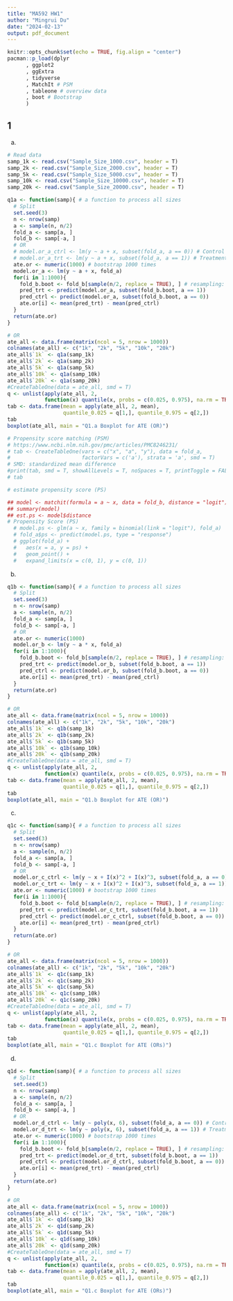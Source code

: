 ```yaml
---
title: "MA592 HW1"
author: "Mingrui Du"
date: "2024-02-13"
output: pdf_document
---
```


```r
knitr::opts_chunk$set(echo = TRUE, fig.align = "center")
pacman::p_load(dplyr
      , ggplot2
      , ggExtra
      , tidyverse
      , MatchIt # PSM
      , tableone # overview data
      , boot # Bootstrap
      )
```


## 1

(a)
```r
# Read data
samp_1k <- read.csv("Sample_Size_1000.csv", header = T)
samp_2k <- read.csv("Sample_Size_2000.csv", header = T)
samp_5k <- read.csv("Sample_Size_5000.csv", header = T)
samp_10k <- read.csv("Sample_Size_10000.csv", header = T)
samp_20k <- read.csv("Sample_Size_20000.csv", header = T)

q1a <- function(samp){ # a function to process all sizes
  # Split
  set.seed(3)
  n <- nrow(samp)
  a <- sample(n, n/2)
  fold_a <- samp[a, ]
  fold_b <- samp[-a, ]
  # OR
  # model.or_a_ctrl <- lm(y ~ a + x, subset(fold_a, a == 0)) # Control Group
  # model.or_a_trt <- lm(y ~ a + x, subset(fold_a, a == 1)) # Treatment Group
  ate.or <- numeric(1000) # bootstrap 1000 times
  model.or_a <- lm(y ~ a + x, fold_a)
  for(i in 1:1000){
    fold_b.boot <- fold_b[sample(n/2, replace = TRUE), ] # resampling: bootstrap
    pred_trt <- predict(model.or_a, subset(fold_b.boot, a == 1))
    pred_ctrl <- predict(model.or_a, subset(fold_b.boot, a == 0))
    ate.or[i] <- mean(pred_trt) - mean(pred_ctrl)
  }
  return(ate.or)
}

# OR
ate_all <- data.frame(matrix(ncol = 5, nrow = 1000))
colnames(ate_all) <- c("1k", "2k", "5k", "10k", "20k")
ate_all$`1k` <- q1a(samp_1k)
ate_all$`2k` <- q1a(samp_2k)
ate_all$`5k` <- q1a(samp_5k)
ate_all$`10k` <- q1a(samp_10k)
ate_all$`20k` <- q1a(samp_20k)
#CreateTableOne(data = ate_all, smd = T)
q <- unlist(apply(ate_all, 2, 
            function(x) quantile(x, probs = c(0.025, 0.975), na.rm = TRUE)))
tab <- data.frame(mean = apply(ate_all, 2, mean), 
                  quantile_0.025 = q[1,], quantile_0.975 = q[2,])
tab
boxplot(ate_all, main = "Q1.a Boxplot for ATE (OR)")

# Propensity score matching (PSM)
# https://www.ncbi.nlm.nih.gov/pmc/articles/PMC8246231/
# tab <- CreateTableOne(vars = c("x", "a", "y"), data = fold_a, 
#                       factorVars = c('a'), strata = 'a', smd = T)
# SMD: standardized mean difference
#print(tab, smd = T, showAllLevels = T, noSpaces = T, printToggle = FALSE)
# tab

# estimate propensity score (PS)

## model <- matchit(formula = a ~ x, data = fold_b, distance = "logit")
## summary(model)
## est.ps <- model$distance
# Propensity Score (PS)
  # model.ps <- glm(a ~ x, family = binomial(link = "logit"), fold_a)
  # fold_a$ps <- predict(model.ps, type = "response")
  # ggplot(fold_a) + 
  #   aes(x = a, y = ps) +
  #   geom_point() +
  #   expand_limits(x = c(0, 1), y = c(0, 1))

```

(b)
```r
q1b <- function(samp){ # a function to process all sizes
  # Split
  set.seed(3)
  n <- nrow(samp)
  a <- sample(n, n/2)
  fold_a <- samp[a, ]
  fold_b <- samp[-a, ]
  # OR
  ate.or <- numeric(1000)
  model.or_b <- lm(y ~ a * x, fold_a)
  for(i in 1:1000){
    fold_b.boot <- fold_b[sample(n/2, replace = TRUE), ] # resampling: bootstrap
    pred_trt <- predict(model.or_b, subset(fold_b.boot, a == 1))
    pred_ctrl <- predict(model.or_b, subset(fold_b.boot, a == 0))
    ate.or[i] <- mean(pred_trt) - mean(pred_ctrl)
  }
  return(ate.or)
}

# OR
ate_all <- data.frame(matrix(ncol = 5, nrow = 1000))
colnames(ate_all) <- c("1k", "2k", "5k", "10k", "20k")
ate_all$`1k` <- q1b(samp_1k)
ate_all$`2k` <- q1b(samp_2k)
ate_all$`5k` <- q1b(samp_5k)
ate_all$`10k` <- q1b(samp_10k)
ate_all$`20k` <- q1b(samp_20k)
#CreateTableOne(data = ate_all, smd = T)
q <- unlist(apply(ate_all, 2, 
            function(x) quantile(x, probs = c(0.025, 0.975), na.rm = TRUE)))
tab <- data.frame(mean = apply(ate_all, 2, mean), 
                  quantile_0.025 = q[1,], quantile_0.975 = q[2,])
tab
boxplot(ate_all, main = "Q1.b Boxplot for ATE (OR)")
```

(c)
```r
q1c <- function(samp){ # a function to process all sizes
  # Split
  set.seed(3)
  n <- nrow(samp)
  a <- sample(n, n/2)
  fold_a <- samp[a, ]
  fold_b <- samp[-a, ]
  # OR
  model.or_c_ctrl <- lm(y ~ x + I(x)^2 + I(x)^3, subset(fold_a, a == 0)) # Control Group
  model.or_c_trt <- lm(y ~ x + I(x)^2 + I(x)^3, subset(fold_a, a == 1)) # Treatment Group
  ate.or <- numeric(1000) # bootstrap 1000 times
  for(i in 1:1000){
    fold_b.boot <- fold_b[sample(n/2, replace = TRUE), ] # resampling: bootstrap
    pred_trt <- predict(model.or_c_trt, subset(fold_b.boot, a == 1))
    pred_ctrl <- predict(model.or_c_ctrl, subset(fold_b.boot, a == 0))
    ate.or[i] <- mean(pred_trt) - mean(pred_ctrl)
  }
  return(ate.or)
}

# OR
ate_all <- data.frame(matrix(ncol = 5, nrow = 1000))
colnames(ate_all) <- c("1k", "2k", "5k", "10k", "20k")
ate_all$`1k` <- q1c(samp_1k)
ate_all$`2k` <- q1c(samp_2k)
ate_all$`5k` <- q1c(samp_5k)
ate_all$`10k` <- q1c(samp_10k)
ate_all$`20k` <- q1c(samp_20k)
#CreateTableOne(data = ate_all, smd = T)
q <- unlist(apply(ate_all, 2, 
            function(x) quantile(x, probs = c(0.025, 0.975), na.rm = TRUE)))
tab <- data.frame(mean = apply(ate_all, 2, mean), 
                  quantile_0.025 = q[1,], quantile_0.975 = q[2,])
tab
boxplot(ate_all, main = "Q1.c Boxplot for ATE (ORs)")
```
(d)
```r
q1d <- function(samp){ # a function to process all sizes
  # Split
  set.seed(3)
  n <- nrow(samp)
  a <- sample(n, n/2)
  fold_a <- samp[a, ]
  fold_b <- samp[-a, ]
  # OR
  model.or_d_ctrl <- lm(y ~ poly(x, 6), subset(fold_a, a == 0)) # Control Group
  model.or_d_trt <- lm(y ~ poly(x, 6), subset(fold_a, a == 1)) # Treatment Group
  ate.or <- numeric(1000) # bootstrap 1000 times
  for(i in 1:1000){
    fold_b.boot <- fold_b[sample(n/2, replace = TRUE), ] # resampling: bootstrap
    pred_trt <- predict(model.or_d_trt, subset(fold_b.boot, a == 1))
    pred_ctrl <- predict(model.or_d_ctrl, subset(fold_b.boot, a == 0))
    ate.or[i] <- mean(pred_trt) - mean(pred_ctrl)
  }
  return(ate.or)
}

# OR
ate_all <- data.frame(matrix(ncol = 5, nrow = 1000))
colnames(ate_all) <- c("1k", "2k", "5k", "10k", "20k")
ate_all$`1k` <- q1d(samp_1k)
ate_all$`2k` <- q1d(samp_2k)
ate_all$`5k` <- q1d(samp_5k)
ate_all$`10k` <- q1d(samp_10k)
ate_all$`20k` <- q1d(samp_20k)
#CreateTableOne(data = ate_all, smd = T)
q <- unlist(apply(ate_all, 2, 
            function(x) quantile(x, probs = c(0.025, 0.975), na.rm = TRUE)))
tab <- data.frame(mean = apply(ate_all, 2, mean), 
                  quantile_0.025 = q[1,], quantile_0.975 = q[2,])
tab
boxplot(ate_all, main = "Q1.c Boxplot for ATE (ORs)")
```

